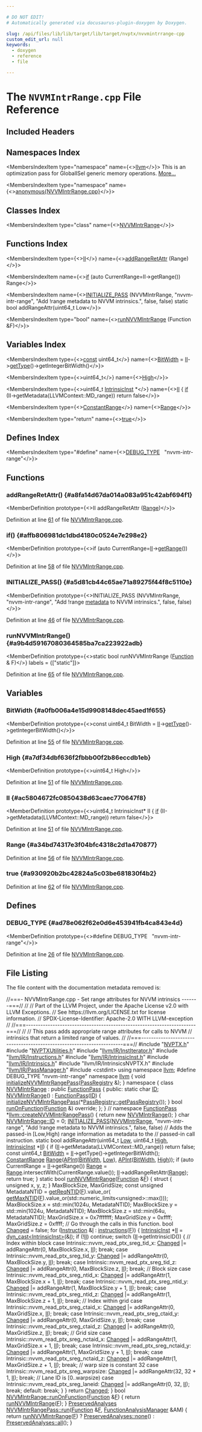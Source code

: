 ```yaml
---

# DO NOT EDIT!
# Automatically generated via docusaurus-plugin-doxygen by Doxygen.

slug: /api/files/lib/lib/target/lib/target/nvptx/nvvmintrrange-cpp
custom_edit_url: null
keywords:
  - doxygen
  - reference
  - file

---
```





# The `NVVMIntrRange.cpp` File Reference

<DoxygenPage pluginConfig={pluginConfig}>



## Included Headers

<IncludesList>
<IncludesListItem
  filePath="NVPTX.h"
  permalink="/docs/api/files/lib/lib/target/lib/target/nvptx/nvptx-h"
  isLocal="true" />
<IncludesListItem
  filePath="NVPTXUtilities.h"
  permalink="/docs/api/files/lib/lib/target/lib/target/nvptx/nvptxutilities-h"
  isLocal="true" />
<IncludesListItem
  filePath="llvm/IR/InstIterator.h"
  permalink="/docs/api/files/include/include/llvm/include/llvm/ir/institerator-h"
  isLocal="true" />
<IncludesListItem
  filePath="llvm/IR/Instructions.h"
  permalink="/docs/api/files/include/include/llvm/include/llvm/ir/instructions-h"
  isLocal="true" />
<IncludesListItem
  filePath="llvm/IR/IntrinsicInst.h"
  permalink="/docs/api/files/include/include/llvm/include/llvm/ir/intrinsicinst-h"
  isLocal="true" />
<IncludesListItem
  filePath="llvm/IR/Intrinsics.h"
  permalink="/docs/api/files/include/include/llvm/include/llvm/ir/intrinsics-h"
  isLocal="true" />
<IncludesListItem
  filePath="llvm/IR/IntrinsicsNVPTX.h"
  permalink=""
  isLocal="true" />
<IncludesListItem
  filePath="llvm/IR/PassManager.h"
  permalink="/docs/api/files/include/include/llvm/include/llvm/ir/passmanager-h"
  isLocal="true" />
<IncludesListItem
  filePath="cstdint"
  permalink=""
  isLocal="false" />
</IncludesList>

## Namespaces Index

<MembersIndex>

<MembersIndexItem
  type="namespace"
  name={<><a href="/docs/api/namespaces/llvm">llvm</a></>}>
This is an optimization pass for GlobalISel generic memory operations. <a href="/docs/api/namespaces/llvm/#details">More...</a>
</MembersIndexItem>

<MembersIndexItem
  type="namespace"
  name={<><a href="/docs/api/namespaces/anonymous-nvvmintrrange-cpp-">anonymous&#123;NVVMIntrRange.cpp&#125;</a></>}>
</MembersIndexItem>

</MembersIndex>

## Classes Index

<MembersIndex>

<MembersIndexItem
  type="class"
  name={<><a href="/docs/api/classes/anonymous-namespace-nvvmintrrange-cpp-/nvvmintrrange">NVVMIntrRange</a></>}>
</MembersIndexItem>

</MembersIndex>

## Functions Index

<MembersIndex>

<MembersIndexItem
  type={<><a href="#ac5804672fc0850438d63caec770647f8">II</a></>}
  name={<><a href="#a8fa14d67da014a083a951c42abf694f1">addRangeRetAttr</a> (Range)</>}>
</MembersIndexItem>

<MembersIndexItem
  name={<><a href="#affb806981dc1dbd4180c0524e7e298e2">if</a> (auto CurrentRange=II-&gt;getRange()) Range</>}>
</MembersIndexItem>

<MembersIndexItem
  name={<><a href="#a5d81cb44c65ae71a89275f44f8c5110e">INITIALIZE&#95;PASS</a> (NVVMIntrRange, &quot;nvvm-intr-range&quot;, &quot;Add !range metadata to NVVM intrinsics.&quot;, false, false) static bool addRangeAttr(uint64&#95;t Low</>}>
</MembersIndexItem>

<MembersIndexItem
  type="bool"
  name={<><a href="#a9b4d59167080364585ba7ca223922adb">runNVVMIntrRange</a> (Function &amp;F)</>}>
</MembersIndexItem>

</MembersIndex>

## Variables Index

<MembersIndex>

<MembersIndexItem
  type={<><a href="/docs/api/files/lib/lib/target/lib/target/aarch64/aarch64promoteconstant-cpp/#a90f8350fecae261c25be85d38b451bff">const</a> uint64&#95;t</>}
  name={<><a href="#a0fb006a4e15d9908148dec45aed1f655">BitWidth</a> = <a href="#ac5804672fc0850438d63caec770647f8">II</a>-&gt;<a href="/docs/api/files/lib/lib/object/tapifile-cpp/#a913a691648e20063bbd278e8f02d8430">getType</a>()-&gt;getIntegerBitWidth()</>}>
</MembersIndexItem>

<MembersIndexItem
  type={<>uint64&#95;t</>}
  name={<><a href="#a7df34dbf636f2fbbb00f2b86eccdb1eb">High</a></>}>
</MembersIndexItem>

<MembersIndexItem
  type={<>uint64&#95;t <a href="/docs/api/classes/llvm/intrinsicinst">IntrinsicInst</a> &#42;</>}
  name={<><a href="#ac5804672fc0850438d63caec770647f8">II</a> &#123;
  <a href="/docs/api/files/lib/lib/passes/passbuilderbindings-cpp/#acdfbcf188e2d4a80837e89de2ccdffab">if</a> (II-&gt;getMetadata(LLVMContext::MD&#95;range))
    return false</>}>
</MembersIndexItem>

<MembersIndexItem
  type={<><a href="/docs/api/classes/llvm/constantrange">ConstantRange</a></>}
  name={<><a href="#a34bd74317e3f04bfc4318c2d1a470877">Range</a></>}>
</MembersIndexItem>

<MembersIndexItem
  type="return"
  name={<><a href="#a930920b2bc42824a5c03be681830f4b2">true</a></>}>
</MembersIndexItem>

</MembersIndex>

## Defines Index

<MembersIndex>

<MembersIndexItem
  type="#define"
  name={<><a href="#ad78e062f62e0d6e453941fb4ca843e4d">DEBUG&#95;TYPE</a>&nbsp;&nbsp;&nbsp;&quot;nvvm-intr-range&quot;</>}>
</MembersIndexItem>

</MembersIndex>


<SectionDefinition>

## Functions

### addRangeRetAttr() {#a8fa14d67da014a083a951c42abf694f1}

<MemberDefinition
  prototype={<>II addRangeRetAttr (<a href="#a34bd74317e3f04bfc4318c2d1a470877">Range</a>)</>}>

Definition at line <a href="#l00061">61</a> of file <a href="/docs/api/files/lib/lib/target/lib/target/nvptx/nvvmintrrange-cpp">NVVMIntrRange.cpp</a>.
</MemberDefinition>

### if() {#affb806981dc1dbd4180c0524e7e298e2}

<MemberDefinition
  prototype={<>if (auto CurrentRange=<a href="#ac5804672fc0850438d63caec770647f8">II</a>-&gt;<a href="/docs/api/files/lib/lib/analysis/instructionsimplify-cpp/#a407852423447c9c318189650976659fb">getRange</a>())</>}>

Definition at line <a href="#l00058">58</a> of file <a href="/docs/api/files/lib/lib/target/lib/target/nvptx/nvvmintrrange-cpp">NVVMIntrRange.cpp</a>.
</MemberDefinition>

### INITIALIZE&#95;PASS() {#a5d81cb44c65ae71a89275f44f8c5110e}

<MemberDefinition
  prototype={<>INITIALIZE&#95;PASS (NVVMIntrRange, &quot;nvvm-intr-range&quot;, &quot;Add !range <a href="/docs/api/files/lib/lib/target/lib/target/amdgpu/amdgpuannotateuniformvalues-cpp/#a3cd36c33be3dfbc64aa6da755a47e6b1">metadata</a> to NVVM intrinsics.&quot;, false, false)</>}>

Definition at line <a href="#l00046">46</a> of file <a href="/docs/api/files/lib/lib/target/lib/target/nvptx/nvvmintrrange-cpp">NVVMIntrRange.cpp</a>.
</MemberDefinition>

### runNVVMIntrRange() {#a9b4d59167080364585ba7ca223922adb}

<MemberDefinition
  prototype={<>static bool runNVVMIntrRange (<a href="/docs/api/classes/llvm/function">Function</a> &amp; F)</>}
  labels = {["static"]}>

Definition at line <a href="#l00065">65</a> of file <a href="/docs/api/files/lib/lib/target/lib/target/nvptx/nvvmintrrange-cpp">NVVMIntrRange.cpp</a>.
</MemberDefinition>

</SectionDefinition>

<SectionDefinition>

## Variables

### BitWidth {#a0fb006a4e15d9908148dec45aed1f655}

<MemberDefinition
  prototype={<>const uint64&#95;t BitWidth = <a href="#ac5804672fc0850438d63caec770647f8">II</a>-&gt;<a href="/docs/api/files/lib/lib/object/tapifile-cpp/#a913a691648e20063bbd278e8f02d8430">getType</a>()-&gt;getIntegerBitWidth()</>}>

Definition at line <a href="#l00055">55</a> of file <a href="/docs/api/files/lib/lib/target/lib/target/nvptx/nvvmintrrange-cpp">NVVMIntrRange.cpp</a>.
</MemberDefinition>

### High {#a7df34dbf636f2fbbb00f2b86eccdb1eb}

<MemberDefinition
  prototype={<>uint64&#95;t High</>}>

Definition at line <a href="#l00051">51</a> of file <a href="/docs/api/files/lib/lib/target/lib/target/nvptx/nvvmintrrange-cpp">NVVMIntrRange.cpp</a>.
</MemberDefinition>

### II {#ac5804672fc0850438d63caec770647f8}

<MemberDefinition
  prototype={<>uint64&#95;t IntrinsicInst&#42; II &#123;
  <a href="/docs/api/files/lib/lib/passes/passbuilderbindings-cpp/#acdfbcf188e2d4a80837e89de2ccdffab">if</a> (II-&gt;getMetadata(LLVMContext::MD&#95;range))
    return false</>}>

Definition at line <a href="#l00051">51</a> of file <a href="/docs/api/files/lib/lib/target/lib/target/nvptx/nvvmintrrange-cpp">NVVMIntrRange.cpp</a>.
</MemberDefinition>

### Range {#a34bd74317e3f04bfc4318c2d1a470877}

<MemberDefinition
  prototype="ConstantRange Range(APInt(BitWidth, Low), APInt(BitWidth, High))">

Definition at line <a href="#l00056">56</a> of file <a href="/docs/api/files/lib/lib/target/lib/target/nvptx/nvvmintrrange-cpp">NVVMIntrRange.cpp</a>.
</MemberDefinition>

### true {#a930920b2bc42824a5c03be681830f4b2}

<MemberDefinition
  prototype="return true">

Definition at line <a href="#l00062">62</a> of file <a href="/docs/api/files/lib/lib/target/lib/target/nvptx/nvvmintrrange-cpp">NVVMIntrRange.cpp</a>.
</MemberDefinition>

</SectionDefinition>

<SectionDefinition>

## Defines

### DEBUG&#95;TYPE {#ad78e062f62e0d6e453941fb4ca843e4d}

<MemberDefinition
  prototype={<>#define DEBUG&#95;TYPE&nbsp;&nbsp;&nbsp;&quot;nvvm-intr-range&quot;</>}>

Definition at line <a href="#l00026">26</a> of file <a href="/docs/api/files/lib/lib/target/lib/target/nvptx/nvvmintrrange-cpp">NVVMIntrRange.cpp</a>.
</MemberDefinition>

</SectionDefinition>

## File Listing

The file content with the documentation metadata removed is:

<ProgramListing>

<Link id="l00001" /><CodeLine lineNumber="1"><Highlight kind="comment">//===- NVVMIntrRange.cpp - Set range attributes for NVVM intrinsics -------===//</Highlight><Highlight kind="normal"></Highlight></CodeLine>
<Link id="l00002" /><CodeLine lineNumber="2"><Highlight kind="normal"></Highlight><Highlight kind="comment">//</Highlight><Highlight kind="normal"></Highlight></CodeLine>
<Link id="l00003" /><CodeLine lineNumber="3"><Highlight kind="normal"></Highlight><Highlight kind="comment">// Part of the LLVM Project, under the Apache License v2.0 with LLVM Exceptions.</Highlight><Highlight kind="normal"></Highlight></CodeLine>
<Link id="l00004" /><CodeLine lineNumber="4"><Highlight kind="normal"></Highlight><Highlight kind="comment">// See https://llvm.org/LICENSE.txt for license information.</Highlight><Highlight kind="normal"></Highlight></CodeLine>
<Link id="l00005" /><CodeLine lineNumber="5"><Highlight kind="normal"></Highlight><Highlight kind="comment">// SPDX-License-Identifier: Apache-2.0 WITH LLVM-exception</Highlight><Highlight kind="normal"></Highlight></CodeLine>
<Link id="l00006" /><CodeLine lineNumber="6"><Highlight kind="normal"></Highlight><Highlight kind="comment">//</Highlight><Highlight kind="normal"></Highlight></CodeLine>
<Link id="l00007" /><CodeLine lineNumber="7"><Highlight kind="normal"></Highlight><Highlight kind="comment">//===----------------------------------------------------------------------===//</Highlight><Highlight kind="normal"></Highlight></CodeLine>
<Link id="l00008" /><CodeLine lineNumber="8"><Highlight kind="normal"></Highlight><Highlight kind="comment">//</Highlight><Highlight kind="normal"></Highlight></CodeLine>
<Link id="l00009" /><CodeLine lineNumber="9"><Highlight kind="normal"></Highlight><Highlight kind="comment">// This pass adds appropriate range attributes for calls to NVVM</Highlight><Highlight kind="normal"></Highlight></CodeLine>
<Link id="l00010" /><CodeLine lineNumber="10"><Highlight kind="normal"></Highlight><Highlight kind="comment">// intrinsics that return a limited range of values.</Highlight><Highlight kind="normal"></Highlight></CodeLine>
<Link id="l00011" /><CodeLine lineNumber="11"><Highlight kind="normal"></Highlight><Highlight kind="comment">//</Highlight><Highlight kind="normal"></Highlight></CodeLine>
<Link id="l00012" /><CodeLine lineNumber="12"><Highlight kind="normal"></Highlight><Highlight kind="comment">//===----------------------------------------------------------------------===//</Highlight><Highlight kind="normal"></Highlight></CodeLine>
<Link id="l00013" /><CodeLine lineNumber="13"><Highlight kind="normal"></Highlight></CodeLine>
<Link id="l00014" /><CodeLine lineNumber="14"><Highlight kind="normal"></Highlight><Highlight kind="preprocessor">#include &quot;<a href="/docs/api/files/lib/lib/target/lib/target/nvptx/nvptx-h">NVPTX.h</a>&quot;</Highlight><Highlight kind="normal"></Highlight></CodeLine>
<Link id="l00015" /><CodeLine lineNumber="15"><Highlight kind="normal"></Highlight><Highlight kind="preprocessor">#include &quot;<a href="/docs/api/files/lib/lib/target/lib/target/nvptx/nvptxutilities-h">NVPTXUtilities.h</a>&quot;</Highlight><Highlight kind="normal"></Highlight></CodeLine>
<Link id="l00016" /><CodeLine lineNumber="16"><Highlight kind="normal"></Highlight><Highlight kind="preprocessor">#include &quot;<a href="/docs/api/files/include/include/llvm/include/llvm/ir/institerator-h">llvm/IR/InstIterator.h</a>&quot;</Highlight><Highlight kind="normal"></Highlight></CodeLine>
<Link id="l00017" /><CodeLine lineNumber="17"><Highlight kind="normal"></Highlight><Highlight kind="preprocessor">#include &quot;<a href="/docs/api/files/include/include/llvm/include/llvm/ir/instructions-h">llvm/IR/Instructions.h</a>&quot;</Highlight><Highlight kind="normal"></Highlight></CodeLine>
<Link id="l00018" /><CodeLine lineNumber="18"><Highlight kind="normal"></Highlight><Highlight kind="preprocessor">#include &quot;<a href="/docs/api/files/include/include/llvm/include/llvm/ir/intrinsicinst-h">llvm/IR/IntrinsicInst.h</a>&quot;</Highlight><Highlight kind="normal"></Highlight></CodeLine>
<Link id="l00019" /><CodeLine lineNumber="19"><Highlight kind="normal"></Highlight><Highlight kind="preprocessor">#include &quot;<a href="/docs/api/files/include/include/llvm/include/llvm/ir/intrinsics-h">llvm/IR/Intrinsics.h</a>&quot;</Highlight><Highlight kind="normal"></Highlight></CodeLine>
<Link id="l00020" /><CodeLine lineNumber="20"><Highlight kind="normal"></Highlight><Highlight kind="preprocessor">#include &quot;llvm/IR/IntrinsicsNVPTX.h&quot;</Highlight><Highlight kind="normal"></Highlight></CodeLine>
<Link id="l00021" /><CodeLine lineNumber="21"><Highlight kind="normal"></Highlight><Highlight kind="preprocessor">#include &quot;<a href="/docs/api/files/include/include/llvm/include/llvm/ir/passmanager-h">llvm/IR/PassManager.h</a>&quot;</Highlight><Highlight kind="normal"></Highlight></CodeLine>
<Link id="l00022" /><CodeLine lineNumber="22"><Highlight kind="normal"></Highlight><Highlight kind="preprocessor">#include &lt;cstdint&gt;</Highlight><Highlight kind="normal"></Highlight></CodeLine>
<Link id="l00023" /><CodeLine lineNumber="23"><Highlight kind="normal"></Highlight></CodeLine>
<Link id="l00024" /><CodeLine lineNumber="24"><Highlight kind="normal"></Highlight><Highlight kind="keyword">using namespace </Highlight><Highlight kind="normal"><a href="/docs/api/namespaces/llvm">llvm</a>;</Highlight></CodeLine>
<Link id="l00025" /><CodeLine lineNumber="25"><Highlight kind="normal"></Highlight></CodeLine>
<Link id="l00026" /><CodeLine lineNumber="26" lineLink="#ad78e062f62e0d6e453941fb4ca843e4d"><Highlight kind="normal"></Highlight><Highlight kind="preprocessor">#define DEBUG&#95;TYPE &quot;nvvm-intr-range&quot;</Highlight><Highlight kind="normal"></Highlight></CodeLine>
<Link id="l00027" /><CodeLine lineNumber="27"><Highlight kind="normal"></Highlight></CodeLine>
<Link id="l00028" /><CodeLine lineNumber="28"><Highlight kind="normal"></Highlight><Highlight kind="keyword">namespace </Highlight><Highlight kind="normal"><a href="/docs/api/namespaces/llvm">llvm</a> &#123; </Highlight><Highlight kind="keywordtype">void</Highlight><Highlight kind="normal"> <a href="/docs/api/namespaces/llvm/#a88ed006678750267703865f5435732a4">initializeNVVMIntrRangePass</a>(<a href="/docs/api/classes/llvm/passregistry">PassRegistry</a> &amp;); &#125;</Highlight></CodeLine>
<Link id="l00029" /><CodeLine lineNumber="29"><Highlight kind="normal"></Highlight></CodeLine>
<Link id="l00030" /><CodeLine lineNumber="30" lineLink="/docs/api/namespaces/anonymous-nvvmintrrange-cpp-"><Highlight kind="normal"></Highlight><Highlight kind="keyword">namespace </Highlight><Highlight kind="normal">&#123;</Highlight></CodeLine>
<Link id="l00031" /><CodeLine lineNumber="31" lineLink="/docs/api/classes/anonymous-namespace-nvvmintrrange-cpp-/nvvmintrrange"><Highlight kind="normal"></Highlight><Highlight kind="keyword">class </Highlight><Highlight kind="normal"><a href="/docs/api/classes/anonymous-namespace-nvvmintrrange-cpp-/nvvmintrrange/#aabcd7f17ce4ac381bbc7c547807be4d1">NVVMIntrRange</a> : </Highlight><Highlight kind="keyword">public</Highlight><Highlight kind="normal"> <a href="/docs/api/classes/llvm/functionpass/#a7691d83e3561f781cae4ce4a01bdfa93">FunctionPass</a> &#123;</Highlight></CodeLine>
<Link id="l00032" /><CodeLine lineNumber="32"><Highlight kind="normal"></Highlight><Highlight kind="keyword">public</Highlight><Highlight kind="normal">:</Highlight></CodeLine>
<Link id="l00033" /><CodeLine lineNumber="33" lineLink="/docs/api/classes/anonymous-namespace-nvvmintrrange-cpp-/nvvmintrrange/#a1032f89c3ac3b787bb714c076454dbd3"><Highlight kind="normal">  </Highlight><Highlight kind="keyword">static</Highlight><Highlight kind="normal"> </Highlight><Highlight kind="keywordtype">char</Highlight><Highlight kind="normal"> <a href="/docs/api/classes/anonymous-namespace-nvvmintrrange-cpp-/nvvmintrrange/#a1032f89c3ac3b787bb714c076454dbd3">ID</a>;</Highlight></CodeLine>
<Link id="l00034" /><CodeLine lineNumber="34" lineLink="/docs/api/classes/anonymous-namespace-nvvmintrrange-cpp-/nvvmintrrange/#aabcd7f17ce4ac381bbc7c547807be4d1"><Highlight kind="normal">  <a href="/docs/api/classes/anonymous-namespace-nvvmintrrange-cpp-/nvvmintrrange/#aabcd7f17ce4ac381bbc7c547807be4d1">NVVMIntrRange</a>() : <a href="/docs/api/classes/llvm/functionpass/#a7691d83e3561f781cae4ce4a01bdfa93">FunctionPass</a>(<a href="/docs/api/classes/anonymous-namespace-nvvmintrrange-cpp-/nvvmintrrange/#a1032f89c3ac3b787bb714c076454dbd3">ID</a>) &#123;</Highlight></CodeLine>
<Link id="l00035" /><CodeLine lineNumber="35"><Highlight kind="normal"></Highlight></CodeLine>
<Link id="l00036" /><CodeLine lineNumber="36"><Highlight kind="normal">    <a href="/docs/api/namespaces/llvm/#a88ed006678750267703865f5435732a4">initializeNVVMIntrRangePass</a>(&#42;<a href="/docs/api/classes/llvm/passregistry/#a05a729900b76c89e808c6c3094921b2f">PassRegistry::getPassRegistry</a>());</Highlight></CodeLine>
<Link id="l00037" /><CodeLine lineNumber="37"><Highlight kind="normal">  &#125;</Highlight></CodeLine>
<Link id="l00038" /><CodeLine lineNumber="38"><Highlight kind="normal"></Highlight></CodeLine>
<Link id="l00039" /><CodeLine lineNumber="39"><Highlight kind="normal">  </Highlight><Highlight kind="keywordtype">bool</Highlight><Highlight kind="normal"> <a href="/docs/api/files/lib/lib/transforms/lib/transforms/utils/entryexitinstrumenter-cpp/#a3985f1f39349428d17f0d2b81ebc6349">runOnFunction</a>(<a href="/docs/api/classes/llvm/function">Function</a> &amp;) </Highlight><Highlight kind="keyword">override</Highlight><Highlight kind="normal">;</Highlight></CodeLine>
<Link id="l00040" /><CodeLine lineNumber="40"><Highlight kind="normal">&#125;;</Highlight></CodeLine>
<Link id="l00041" /><CodeLine lineNumber="41"><Highlight kind="normal">&#125; </Highlight><Highlight kind="comment">// namespace</Highlight><Highlight kind="normal"></Highlight></CodeLine>
<Link id="l00042" /><CodeLine lineNumber="42"><Highlight kind="normal"></Highlight></CodeLine>
<Link id="l00043" /><CodeLine lineNumber="43" lineLink="/docs/api/namespaces/llvm/#adfee342aa2a8b5dbd39e9066703b5ec6"><Highlight kind="normal"><a href="/docs/api/classes/llvm/functionpass">FunctionPass</a> &#42;<a href="/docs/api/namespaces/llvm/#adfee342aa2a8b5dbd39e9066703b5ec6">llvm::createNVVMIntrRangePass</a>() &#123; </Highlight><Highlight kind="keywordflow">return</Highlight><Highlight kind="normal"> </Highlight><Highlight kind="keyword">new</Highlight><Highlight kind="normal"> <a href="/docs/api/classes/anonymous-namespace-nvvmintrrange-cpp-/nvvmintrrange/#aabcd7f17ce4ac381bbc7c547807be4d1">NVVMIntrRange</a>(); &#125;</Highlight></CodeLine>
<Link id="l00044" /><CodeLine lineNumber="44"><Highlight kind="normal"></Highlight></CodeLine>
<Link id="l00045" /><CodeLine lineNumber="45"><Highlight kind="normal"></Highlight><Highlight kind="keywordtype">char</Highlight><Highlight kind="normal"> <a href="/docs/api/classes/anonymous-namespace-nvvmintrrange-cpp-/nvvmintrrange/#a1032f89c3ac3b787bb714c076454dbd3">NVVMIntrRange::ID</a> = 0;</Highlight></CodeLine>
<Link id="l00046" /><CodeLine lineNumber="46" lineLink="#a5d81cb44c65ae71a89275f44f8c5110e"><Highlight kind="normal"><a href="/docs/api/files/include/include/llvm/passsupport-h/#af807c9595d50b45c0008924c4679c85c">INITIALIZE&#95;PASS</a>(<a href="/docs/api/classes/anonymous-namespace-nvvmintrrange-cpp-/nvvmintrrange/#aabcd7f17ce4ac381bbc7c547807be4d1">NVVMIntrRange</a>, </Highlight><Highlight kind="stringliteral">&quot;nvvm-intr-range&quot;</Highlight><Highlight kind="normal">,</Highlight></CodeLine>
<Link id="l00047" /><CodeLine lineNumber="47"><Highlight kind="normal">                </Highlight><Highlight kind="stringliteral">&quot;Add !range metadata to NVVM intrinsics.&quot;</Highlight><Highlight kind="normal">, </Highlight><Highlight kind="keyword">false</Highlight><Highlight kind="normal">, </Highlight><Highlight kind="keyword">false</Highlight><Highlight kind="normal">)</Highlight></CodeLine>
<Link id="l00048" /><CodeLine lineNumber="48"><Highlight kind="normal"></Highlight></CodeLine>
<Link id="l00049" /><CodeLine lineNumber="49"><Highlight kind="normal"></Highlight><Highlight kind="comment">// Adds the passed-in &#91;Low,High) range information as metadata to the</Highlight><Highlight kind="normal"></Highlight></CodeLine>
<Link id="l00050" /><CodeLine lineNumber="50"><Highlight kind="normal"></Highlight><Highlight kind="comment">// passed-in call instruction.</Highlight><Highlight kind="normal"></Highlight></CodeLine>
<Link id="l00051" /><CodeLine lineNumber="51" lineLink="#a7df34dbf636f2fbbb00f2b86eccdb1eb"><Highlight kind="normal">static </Highlight><Highlight kind="keywordtype">bool</Highlight><Highlight kind="normal"> addRangeAttr(uint64&#95;t <a href="/docs/api/namespaces/llvm/#a05609d049bfe3c5c2f64711566131a86a28d0edd045e05cf5af64e35ae0c4c6ef">Low</a>, uint64&#95;t <a href="#a7df34dbf636f2fbbb00f2b86eccdb1eb">High</a>, <a href="/docs/api/classes/llvm/intrinsicinst">IntrinsicInst</a> &#42;<a href="#ac5804672fc0850438d63caec770647f8">II</a>) &#123;</Highlight></CodeLine>
<Link id="l00052" /><CodeLine lineNumber="52"><Highlight kind="normal">  </Highlight><Highlight kind="keywordflow">if</Highlight><Highlight kind="normal"> (<a href="#ac5804672fc0850438d63caec770647f8">II</a>-&gt;getMetadata(LLVMContext::MD&#95;range))</Highlight></CodeLine>
<Link id="l00053" /><CodeLine lineNumber="53"><Highlight kind="normal">    </Highlight><Highlight kind="keywordflow">return</Highlight><Highlight kind="normal"> </Highlight><Highlight kind="keyword">false</Highlight><Highlight kind="normal">;</Highlight></CodeLine>
<Link id="l00054" /><CodeLine lineNumber="54"><Highlight kind="normal"></Highlight></CodeLine>
<Link id="l00055" /><CodeLine lineNumber="55" lineLink="#a0fb006a4e15d9908148dec45aed1f655"><Highlight kind="normal">  </Highlight><Highlight kind="keyword">const</Highlight><Highlight kind="normal"> uint64&#95;t <a href="/docs/api/namespaces/llvm/#abee0df5f7f703bb4462aba260ba0a60f">BitWidth</a> = <a href="#ac5804672fc0850438d63caec770647f8">II</a>-&gt;getType()-&gt;getIntegerBitWidth();</Highlight></CodeLine>
<Link id="l00056" /><CodeLine lineNumber="56" lineLink="#a34bd74317e3f04bfc4318c2d1a470877"><Highlight kind="normal">  <a href="/docs/api/classes/llvm/constantrange">ConstantRange</a> <a href="#a34bd74317e3f04bfc4318c2d1a470877">Range</a>(<a href="/docs/api/classes/llvm/apint">APInt</a>(<a href="/docs/api/namespaces/llvm/#abee0df5f7f703bb4462aba260ba0a60f">BitWidth</a>, <a href="/docs/api/namespaces/llvm/#a05609d049bfe3c5c2f64711566131a86a28d0edd045e05cf5af64e35ae0c4c6ef">Low</a>), <a href="/docs/api/classes/llvm/apint">APInt</a>(<a href="/docs/api/namespaces/llvm/#abee0df5f7f703bb4462aba260ba0a60f">BitWidth</a>, <a href="#a7df34dbf636f2fbbb00f2b86eccdb1eb">High</a>));</Highlight></CodeLine>
<Link id="l00057" /><CodeLine lineNumber="57"><Highlight kind="normal"></Highlight></CodeLine>
<Link id="l00058" /><CodeLine lineNumber="58" lineLink="#affb806981dc1dbd4180c0524e7e298e2"><Highlight kind="normal">  </Highlight><Highlight kind="keywordflow">if</Highlight><Highlight kind="normal"> (</Highlight><Highlight kind="keyword">auto</Highlight><Highlight kind="normal"> CurrentRange = <a href="#ac5804672fc0850438d63caec770647f8">II</a>-&gt;getRange())</Highlight></CodeLine>
<Link id="l00059" /><CodeLine lineNumber="59"><Highlight kind="normal">    <a href="#a34bd74317e3f04bfc4318c2d1a470877">Range</a> = <a href="#a34bd74317e3f04bfc4318c2d1a470877">Range</a>.intersectWith(CurrentRange.value());</Highlight></CodeLine>
<Link id="l00060" /><CodeLine lineNumber="60"><Highlight kind="normal"></Highlight></CodeLine>
<Link id="l00061" /><CodeLine lineNumber="61" lineLink="#a8fa14d67da014a083a951c42abf694f1"><Highlight kind="normal">  <a href="#ac5804672fc0850438d63caec770647f8">II</a>-&gt;addRangeRetAttr(<a href="#a34bd74317e3f04bfc4318c2d1a470877">Range</a>);</Highlight></CodeLine>
<Link id="l00062" /><CodeLine lineNumber="62" lineLink="#a930920b2bc42824a5c03be681830f4b2"><Highlight kind="normal">  </Highlight><Highlight kind="keywordflow">return</Highlight><Highlight kind="normal"> </Highlight><Highlight kind="keyword">true</Highlight><Highlight kind="normal">;</Highlight></CodeLine>
<Link id="l00063" /><CodeLine lineNumber="63"><Highlight kind="normal">&#125;</Highlight></CodeLine>
<Link id="l00064" /><CodeLine lineNumber="64"><Highlight kind="normal"></Highlight></CodeLine>
<Link id="l00065" /><CodeLine lineNumber="65" lineLink="#a9b4d59167080364585ba7ca223922adb"><Highlight kind="normal"></Highlight><Highlight kind="keyword">static</Highlight><Highlight kind="normal"> </Highlight><Highlight kind="keywordtype">bool</Highlight><Highlight kind="normal"> <a href="#a9b4d59167080364585ba7ca223922adb">runNVVMIntrRange</a>(<a href="/docs/api/classes/llvm/function">Function</a> &amp;<a href="/docs/api/files/lib/lib/support/md5-cpp/#a96d73bbd7af15cb1fc38c3f4a3bd82e9">F</a>) &#123;</Highlight></CodeLine>
<Link id="l00066" /><CodeLine lineNumber="66"><Highlight kind="normal">  </Highlight><Highlight kind="keyword">struct </Highlight><Highlight kind="normal">&#123;</Highlight></CodeLine>
<Link id="l00067" /><CodeLine lineNumber="67"><Highlight kind="normal">    </Highlight><Highlight kind="keywordtype">unsigned</Highlight><Highlight kind="normal"> x, y, z;</Highlight></CodeLine>
<Link id="l00068" /><CodeLine lineNumber="68"><Highlight kind="normal">  &#125; MaxBlockSize, MaxGridSize;</Highlight></CodeLine>
<Link id="l00069" /><CodeLine lineNumber="69"><Highlight kind="normal"></Highlight></CodeLine>
<Link id="l00070" /><CodeLine lineNumber="70"><Highlight kind="normal">  </Highlight><Highlight kind="keyword">const</Highlight><Highlight kind="normal"> </Highlight><Highlight kind="keywordtype">unsigned</Highlight><Highlight kind="normal"> MetadataNTID = <a href="/docs/api/namespaces/llvm/#af02e5c5fe9aede89b9e819c7260259da">getReqNTID</a>(<a href="/docs/api/files/lib/lib/support/md5-cpp/#a96d73bbd7af15cb1fc38c3f4a3bd82e9">F</a>).value&#95;or(</Highlight></CodeLine>
<Link id="l00071" /><CodeLine lineNumber="71"><Highlight kind="normal">      <a href="/docs/api/namespaces/llvm/#af1e2fadd428afdc0b913cdd462f2fbae">getMaxNTID</a>(<a href="/docs/api/files/lib/lib/support/md5-cpp/#a96d73bbd7af15cb1fc38c3f4a3bd82e9">F</a>).value&#95;or(std::numeric&#95;limits&lt;unsigned&gt;::max()));</Highlight></CodeLine>
<Link id="l00072" /><CodeLine lineNumber="72"><Highlight kind="normal"></Highlight></CodeLine>
<Link id="l00073" /><CodeLine lineNumber="73"><Highlight kind="normal">  MaxBlockSize.x = std::min(1024u, MetadataNTID);</Highlight></CodeLine>
<Link id="l00074" /><CodeLine lineNumber="74"><Highlight kind="normal">  MaxBlockSize.y = std::min(1024u, MetadataNTID);</Highlight></CodeLine>
<Link id="l00075" /><CodeLine lineNumber="75"><Highlight kind="normal">  MaxBlockSize.z = std::min(64u, MetadataNTID);</Highlight></CodeLine>
<Link id="l00076" /><CodeLine lineNumber="76"><Highlight kind="normal"></Highlight></CodeLine>
<Link id="l00077" /><CodeLine lineNumber="77"><Highlight kind="normal">  MaxGridSize.x = 0x7fffffff;</Highlight></CodeLine>
<Link id="l00078" /><CodeLine lineNumber="78"><Highlight kind="normal">  MaxGridSize.y = 0xffff;</Highlight></CodeLine>
<Link id="l00079" /><CodeLine lineNumber="79"><Highlight kind="normal">  MaxGridSize.z = 0xffff;</Highlight></CodeLine>
<Link id="l00080" /><CodeLine lineNumber="80"><Highlight kind="normal"></Highlight></CodeLine>
<Link id="l00081" /><CodeLine lineNumber="81"><Highlight kind="normal">  </Highlight><Highlight kind="comment">// Go through the calls in this function.</Highlight><Highlight kind="normal"></Highlight></CodeLine>
<Link id="l00082" /><CodeLine lineNumber="82"><Highlight kind="normal">  </Highlight><Highlight kind="keywordtype">bool</Highlight><Highlight kind="normal"> <a href="/docs/api/groups/arcopt/#gaa57b1a4e6a1c79233913139635169cf1">Changed</a> = </Highlight><Highlight kind="keyword">false</Highlight><Highlight kind="normal">;</Highlight></CodeLine>
<Link id="l00083" /><CodeLine lineNumber="83"><Highlight kind="normal">  </Highlight><Highlight kind="keywordflow">for</Highlight><Highlight kind="normal"> (<a href="/docs/api/classes/llvm/instruction">Instruction</a> &amp;<a href="/docs/api/files/lib/lib/support/md5-cpp/#ac0eafdc9ee161b71e7af98af736952fd">I</a> : <a href="/docs/api/files/lib/lib/codegen/atomicexpandpass-cpp/#a1bcc06b1cb86bd0ea08f33323190bdaa">instructions</a>(<a href="/docs/api/files/lib/lib/support/md5-cpp/#a96d73bbd7af15cb1fc38c3f4a3bd82e9">F</a>)) &#123;</Highlight></CodeLine>
<Link id="l00084" /><CodeLine lineNumber="84"><Highlight kind="normal">    <a href="/docs/api/classes/llvm/intrinsicinst">IntrinsicInst</a> &#42;<a href="#ac5804672fc0850438d63caec770647f8">II</a> = <a href="/docs/api/namespaces/llvm/#a22eeee01734061ac1b31ccd994c49eef">dyn&#95;cast&lt;IntrinsicInst&gt;</a>(&amp;<a href="/docs/api/files/lib/lib/support/md5-cpp/#ac0eafdc9ee161b71e7af98af736952fd">I</a>);</Highlight></CodeLine>
<Link id="l00085" /><CodeLine lineNumber="85"><Highlight kind="normal">    </Highlight><Highlight kind="keywordflow">if</Highlight><Highlight kind="normal"> (!<a href="#ac5804672fc0850438d63caec770647f8">II</a>)</Highlight></CodeLine>
<Link id="l00086" /><CodeLine lineNumber="86"><Highlight kind="normal">      </Highlight><Highlight kind="keywordflow">continue</Highlight><Highlight kind="normal">;</Highlight></CodeLine>
<Link id="l00087" /><CodeLine lineNumber="87"><Highlight kind="normal"></Highlight></CodeLine>
<Link id="l00088" /><CodeLine lineNumber="88"><Highlight kind="normal">    </Highlight><Highlight kind="keywordflow">switch</Highlight><Highlight kind="normal"> (<a href="#ac5804672fc0850438d63caec770647f8">II</a>-&gt;getIntrinsicID()) &#123;</Highlight></CodeLine>
<Link id="l00089" /><CodeLine lineNumber="89"><Highlight kind="normal">    </Highlight><Highlight kind="comment">// Index within block</Highlight><Highlight kind="normal"></Highlight></CodeLine>
<Link id="l00090" /><CodeLine lineNumber="90"><Highlight kind="normal">    </Highlight><Highlight kind="keywordflow">case</Highlight><Highlight kind="normal"> Intrinsic::nvvm&#95;read&#95;ptx&#95;sreg&#95;tid&#95;x:</Highlight></CodeLine>
<Link id="l00091" /><CodeLine lineNumber="91"><Highlight kind="normal">      <a href="/docs/api/groups/arcopt/#gaa57b1a4e6a1c79233913139635169cf1">Changed</a> |= addRangeAttr(0, MaxBlockSize.x, <a href="#ac5804672fc0850438d63caec770647f8">II</a>);</Highlight></CodeLine>
<Link id="l00092" /><CodeLine lineNumber="92"><Highlight kind="normal">      </Highlight><Highlight kind="keywordflow">break</Highlight><Highlight kind="normal">;</Highlight></CodeLine>
<Link id="l00093" /><CodeLine lineNumber="93"><Highlight kind="normal">    </Highlight><Highlight kind="keywordflow">case</Highlight><Highlight kind="normal"> Intrinsic::nvvm&#95;read&#95;ptx&#95;sreg&#95;tid&#95;y:</Highlight></CodeLine>
<Link id="l00094" /><CodeLine lineNumber="94"><Highlight kind="normal">      <a href="/docs/api/groups/arcopt/#gaa57b1a4e6a1c79233913139635169cf1">Changed</a> |= addRangeAttr(0, MaxBlockSize.y, <a href="#ac5804672fc0850438d63caec770647f8">II</a>);</Highlight></CodeLine>
<Link id="l00095" /><CodeLine lineNumber="95"><Highlight kind="normal">      </Highlight><Highlight kind="keywordflow">break</Highlight><Highlight kind="normal">;</Highlight></CodeLine>
<Link id="l00096" /><CodeLine lineNumber="96"><Highlight kind="normal">    </Highlight><Highlight kind="keywordflow">case</Highlight><Highlight kind="normal"> Intrinsic::nvvm&#95;read&#95;ptx&#95;sreg&#95;tid&#95;z:</Highlight></CodeLine>
<Link id="l00097" /><CodeLine lineNumber="97"><Highlight kind="normal">      <a href="/docs/api/groups/arcopt/#gaa57b1a4e6a1c79233913139635169cf1">Changed</a> |= addRangeAttr(0, MaxBlockSize.z, <a href="#ac5804672fc0850438d63caec770647f8">II</a>);</Highlight></CodeLine>
<Link id="l00098" /><CodeLine lineNumber="98"><Highlight kind="normal">      </Highlight><Highlight kind="keywordflow">break</Highlight><Highlight kind="normal">;</Highlight></CodeLine>
<Link id="l00099" /><CodeLine lineNumber="99"><Highlight kind="normal"></Highlight></CodeLine>
<Link id="l00100" /><CodeLine lineNumber="100"><Highlight kind="normal">    </Highlight><Highlight kind="comment">// Block size</Highlight><Highlight kind="normal"></Highlight></CodeLine>
<Link id="l00101" /><CodeLine lineNumber="101"><Highlight kind="normal">    </Highlight><Highlight kind="keywordflow">case</Highlight><Highlight kind="normal"> Intrinsic::nvvm&#95;read&#95;ptx&#95;sreg&#95;ntid&#95;x:</Highlight></CodeLine>
<Link id="l00102" /><CodeLine lineNumber="102"><Highlight kind="normal">      <a href="/docs/api/groups/arcopt/#gaa57b1a4e6a1c79233913139635169cf1">Changed</a> |= addRangeAttr(1, MaxBlockSize.x + 1, <a href="#ac5804672fc0850438d63caec770647f8">II</a>);</Highlight></CodeLine>
<Link id="l00103" /><CodeLine lineNumber="103"><Highlight kind="normal">      </Highlight><Highlight kind="keywordflow">break</Highlight><Highlight kind="normal">;</Highlight></CodeLine>
<Link id="l00104" /><CodeLine lineNumber="104"><Highlight kind="normal">    </Highlight><Highlight kind="keywordflow">case</Highlight><Highlight kind="normal"> Intrinsic::nvvm&#95;read&#95;ptx&#95;sreg&#95;ntid&#95;y:</Highlight></CodeLine>
<Link id="l00105" /><CodeLine lineNumber="105"><Highlight kind="normal">      <a href="/docs/api/groups/arcopt/#gaa57b1a4e6a1c79233913139635169cf1">Changed</a> |= addRangeAttr(1, MaxBlockSize.y + 1, <a href="#ac5804672fc0850438d63caec770647f8">II</a>);</Highlight></CodeLine>
<Link id="l00106" /><CodeLine lineNumber="106"><Highlight kind="normal">      </Highlight><Highlight kind="keywordflow">break</Highlight><Highlight kind="normal">;</Highlight></CodeLine>
<Link id="l00107" /><CodeLine lineNumber="107"><Highlight kind="normal">    </Highlight><Highlight kind="keywordflow">case</Highlight><Highlight kind="normal"> Intrinsic::nvvm&#95;read&#95;ptx&#95;sreg&#95;ntid&#95;z:</Highlight></CodeLine>
<Link id="l00108" /><CodeLine lineNumber="108"><Highlight kind="normal">      <a href="/docs/api/groups/arcopt/#gaa57b1a4e6a1c79233913139635169cf1">Changed</a> |= addRangeAttr(1, MaxBlockSize.z + 1, <a href="#ac5804672fc0850438d63caec770647f8">II</a>);</Highlight></CodeLine>
<Link id="l00109" /><CodeLine lineNumber="109"><Highlight kind="normal">      </Highlight><Highlight kind="keywordflow">break</Highlight><Highlight kind="normal">;</Highlight></CodeLine>
<Link id="l00110" /><CodeLine lineNumber="110"><Highlight kind="normal"></Highlight></CodeLine>
<Link id="l00111" /><CodeLine lineNumber="111"><Highlight kind="normal">    </Highlight><Highlight kind="comment">// Index within grid</Highlight><Highlight kind="normal"></Highlight></CodeLine>
<Link id="l00112" /><CodeLine lineNumber="112"><Highlight kind="normal">    </Highlight><Highlight kind="keywordflow">case</Highlight><Highlight kind="normal"> Intrinsic::nvvm&#95;read&#95;ptx&#95;sreg&#95;ctaid&#95;x:</Highlight></CodeLine>
<Link id="l00113" /><CodeLine lineNumber="113"><Highlight kind="normal">      <a href="/docs/api/groups/arcopt/#gaa57b1a4e6a1c79233913139635169cf1">Changed</a> |= addRangeAttr(0, MaxGridSize.x, <a href="#ac5804672fc0850438d63caec770647f8">II</a>);</Highlight></CodeLine>
<Link id="l00114" /><CodeLine lineNumber="114"><Highlight kind="normal">      </Highlight><Highlight kind="keywordflow">break</Highlight><Highlight kind="normal">;</Highlight></CodeLine>
<Link id="l00115" /><CodeLine lineNumber="115"><Highlight kind="normal">    </Highlight><Highlight kind="keywordflow">case</Highlight><Highlight kind="normal"> Intrinsic::nvvm&#95;read&#95;ptx&#95;sreg&#95;ctaid&#95;y:</Highlight></CodeLine>
<Link id="l00116" /><CodeLine lineNumber="116"><Highlight kind="normal">      <a href="/docs/api/groups/arcopt/#gaa57b1a4e6a1c79233913139635169cf1">Changed</a> |= addRangeAttr(0, MaxGridSize.y, <a href="#ac5804672fc0850438d63caec770647f8">II</a>);</Highlight></CodeLine>
<Link id="l00117" /><CodeLine lineNumber="117"><Highlight kind="normal">      </Highlight><Highlight kind="keywordflow">break</Highlight><Highlight kind="normal">;</Highlight></CodeLine>
<Link id="l00118" /><CodeLine lineNumber="118"><Highlight kind="normal">    </Highlight><Highlight kind="keywordflow">case</Highlight><Highlight kind="normal"> Intrinsic::nvvm&#95;read&#95;ptx&#95;sreg&#95;ctaid&#95;z:</Highlight></CodeLine>
<Link id="l00119" /><CodeLine lineNumber="119"><Highlight kind="normal">      <a href="/docs/api/groups/arcopt/#gaa57b1a4e6a1c79233913139635169cf1">Changed</a> |= addRangeAttr(0, MaxGridSize.z, <a href="#ac5804672fc0850438d63caec770647f8">II</a>);</Highlight></CodeLine>
<Link id="l00120" /><CodeLine lineNumber="120"><Highlight kind="normal">      </Highlight><Highlight kind="keywordflow">break</Highlight><Highlight kind="normal">;</Highlight></CodeLine>
<Link id="l00121" /><CodeLine lineNumber="121"><Highlight kind="normal"></Highlight></CodeLine>
<Link id="l00122" /><CodeLine lineNumber="122"><Highlight kind="normal">    </Highlight><Highlight kind="comment">// Grid size</Highlight><Highlight kind="normal"></Highlight></CodeLine>
<Link id="l00123" /><CodeLine lineNumber="123"><Highlight kind="normal">    </Highlight><Highlight kind="keywordflow">case</Highlight><Highlight kind="normal"> Intrinsic::nvvm&#95;read&#95;ptx&#95;sreg&#95;nctaid&#95;x:</Highlight></CodeLine>
<Link id="l00124" /><CodeLine lineNumber="124"><Highlight kind="normal">      <a href="/docs/api/groups/arcopt/#gaa57b1a4e6a1c79233913139635169cf1">Changed</a> |= addRangeAttr(1, MaxGridSize.x + 1, <a href="#ac5804672fc0850438d63caec770647f8">II</a>);</Highlight></CodeLine>
<Link id="l00125" /><CodeLine lineNumber="125"><Highlight kind="normal">      </Highlight><Highlight kind="keywordflow">break</Highlight><Highlight kind="normal">;</Highlight></CodeLine>
<Link id="l00126" /><CodeLine lineNumber="126"><Highlight kind="normal">    </Highlight><Highlight kind="keywordflow">case</Highlight><Highlight kind="normal"> Intrinsic::nvvm&#95;read&#95;ptx&#95;sreg&#95;nctaid&#95;y:</Highlight></CodeLine>
<Link id="l00127" /><CodeLine lineNumber="127"><Highlight kind="normal">      <a href="/docs/api/groups/arcopt/#gaa57b1a4e6a1c79233913139635169cf1">Changed</a> |= addRangeAttr(1, MaxGridSize.y + 1, <a href="#ac5804672fc0850438d63caec770647f8">II</a>);</Highlight></CodeLine>
<Link id="l00128" /><CodeLine lineNumber="128"><Highlight kind="normal">      </Highlight><Highlight kind="keywordflow">break</Highlight><Highlight kind="normal">;</Highlight></CodeLine>
<Link id="l00129" /><CodeLine lineNumber="129"><Highlight kind="normal">    </Highlight><Highlight kind="keywordflow">case</Highlight><Highlight kind="normal"> Intrinsic::nvvm&#95;read&#95;ptx&#95;sreg&#95;nctaid&#95;z:</Highlight></CodeLine>
<Link id="l00130" /><CodeLine lineNumber="130"><Highlight kind="normal">      <a href="/docs/api/groups/arcopt/#gaa57b1a4e6a1c79233913139635169cf1">Changed</a> |= addRangeAttr(1, MaxGridSize.z + 1, <a href="#ac5804672fc0850438d63caec770647f8">II</a>);</Highlight></CodeLine>
<Link id="l00131" /><CodeLine lineNumber="131"><Highlight kind="normal">      </Highlight><Highlight kind="keywordflow">break</Highlight><Highlight kind="normal">;</Highlight></CodeLine>
<Link id="l00132" /><CodeLine lineNumber="132"><Highlight kind="normal"></Highlight></CodeLine>
<Link id="l00133" /><CodeLine lineNumber="133"><Highlight kind="normal">    </Highlight><Highlight kind="comment">// warp size is constant 32</Highlight><Highlight kind="normal"></Highlight></CodeLine>
<Link id="l00134" /><CodeLine lineNumber="134"><Highlight kind="normal">    </Highlight><Highlight kind="keywordflow">case</Highlight><Highlight kind="normal"> Intrinsic::nvvm&#95;read&#95;ptx&#95;sreg&#95;warpsize:</Highlight></CodeLine>
<Link id="l00135" /><CodeLine lineNumber="135"><Highlight kind="normal">      <a href="/docs/api/groups/arcopt/#gaa57b1a4e6a1c79233913139635169cf1">Changed</a> |= addRangeAttr(32, 32 + 1, <a href="#ac5804672fc0850438d63caec770647f8">II</a>);</Highlight></CodeLine>
<Link id="l00136" /><CodeLine lineNumber="136"><Highlight kind="normal">      </Highlight><Highlight kind="keywordflow">break</Highlight><Highlight kind="normal">;</Highlight></CodeLine>
<Link id="l00137" /><CodeLine lineNumber="137"><Highlight kind="normal"></Highlight></CodeLine>
<Link id="l00138" /><CodeLine lineNumber="138"><Highlight kind="normal">    </Highlight><Highlight kind="comment">// Lane ID is &#91;0..warpsize)</Highlight><Highlight kind="normal"></Highlight></CodeLine>
<Link id="l00139" /><CodeLine lineNumber="139"><Highlight kind="normal">    </Highlight><Highlight kind="keywordflow">case</Highlight><Highlight kind="normal"> Intrinsic::nvvm&#95;read&#95;ptx&#95;sreg&#95;laneid:</Highlight></CodeLine>
<Link id="l00140" /><CodeLine lineNumber="140"><Highlight kind="normal">      <a href="/docs/api/groups/arcopt/#gaa57b1a4e6a1c79233913139635169cf1">Changed</a> |= addRangeAttr(0, 32, <a href="#ac5804672fc0850438d63caec770647f8">II</a>);</Highlight></CodeLine>
<Link id="l00141" /><CodeLine lineNumber="141"><Highlight kind="normal">      </Highlight><Highlight kind="keywordflow">break</Highlight><Highlight kind="normal">;</Highlight></CodeLine>
<Link id="l00142" /><CodeLine lineNumber="142"><Highlight kind="normal"></Highlight></CodeLine>
<Link id="l00143" /><CodeLine lineNumber="143"><Highlight kind="normal">    </Highlight><Highlight kind="keywordflow">default</Highlight><Highlight kind="normal">:</Highlight></CodeLine>
<Link id="l00144" /><CodeLine lineNumber="144"><Highlight kind="normal">      </Highlight><Highlight kind="keywordflow">break</Highlight><Highlight kind="normal">;</Highlight></CodeLine>
<Link id="l00145" /><CodeLine lineNumber="145"><Highlight kind="normal">    &#125;</Highlight></CodeLine>
<Link id="l00146" /><CodeLine lineNumber="146"><Highlight kind="normal">  &#125;</Highlight></CodeLine>
<Link id="l00147" /><CodeLine lineNumber="147"><Highlight kind="normal"></Highlight></CodeLine>
<Link id="l00148" /><CodeLine lineNumber="148"><Highlight kind="normal">  </Highlight><Highlight kind="keywordflow">return</Highlight><Highlight kind="normal"> <a href="/docs/api/groups/arcopt/#gaa57b1a4e6a1c79233913139635169cf1">Changed</a>;</Highlight></CodeLine>
<Link id="l00149" /><CodeLine lineNumber="149"><Highlight kind="normal">&#125;</Highlight></CodeLine>
<Link id="l00150" /><CodeLine lineNumber="150"><Highlight kind="normal"></Highlight></CodeLine>
<Link id="l00151" /><CodeLine lineNumber="151" lineLink="/docs/api/classes/anonymous-namespace-nvvmintrrange-cpp-/nvvmintrrange/#ad64dfec1b86255822edcf92eabcda3db"><Highlight kind="normal"></Highlight><Highlight kind="keywordtype">bool</Highlight><Highlight kind="normal"> <a href="/docs/api/classes/anonymous-namespace-nvvmintrrange-cpp-/nvvmintrrange/#ad64dfec1b86255822edcf92eabcda3db">NVVMIntrRange::runOnFunction</a>(<a href="/docs/api/classes/llvm/function">Function</a> &amp;<a href="/docs/api/files/lib/lib/support/md5-cpp/#a96d73bbd7af15cb1fc38c3f4a3bd82e9">F</a>) &#123; </Highlight><Highlight kind="keywordflow">return</Highlight><Highlight kind="normal"> <a href="#a9b4d59167080364585ba7ca223922adb">runNVVMIntrRange</a>(<a href="/docs/api/files/lib/lib/support/md5-cpp/#a96d73bbd7af15cb1fc38c3f4a3bd82e9">F</a>); &#125;</Highlight></CodeLine>
<Link id="l00152" /><CodeLine lineNumber="152"><Highlight kind="normal"></Highlight></CodeLine>
<Link id="l00153" /><CodeLine lineNumber="153" lineLink="/docs/api/structs/llvm/nvvmintrrangepass/#ac9fd2e59a5ad190662e1b0167fa2f2fc"><Highlight kind="normal"><a href="/docs/api/classes/llvm/preservedanalyses">PreservedAnalyses</a> <a href="/docs/api/structs/llvm/nvvmintrrangepass/#ac9fd2e59a5ad190662e1b0167fa2f2fc">NVVMIntrRangePass::run</a>(<a href="/docs/api/classes/llvm/function">Function</a> &amp;<a href="/docs/api/files/lib/lib/support/md5-cpp/#a96d73bbd7af15cb1fc38c3f4a3bd82e9">F</a>,</Highlight></CodeLine>
<Link id="l00154" /><CodeLine lineNumber="154"><Highlight kind="normal">                                         <a href="/docs/api/namespaces/llvm/#adce09a5a0de0e3177eb00e932734af2f">FunctionAnalysisManager</a> &amp;AM) &#123;</Highlight></CodeLine>
<Link id="l00155" /><CodeLine lineNumber="155"><Highlight kind="normal">  </Highlight><Highlight kind="keywordflow">return</Highlight><Highlight kind="normal"> <a href="#a9b4d59167080364585ba7ca223922adb">runNVVMIntrRange</a>(<a href="/docs/api/files/lib/lib/support/md5-cpp/#a96d73bbd7af15cb1fc38c3f4a3bd82e9">F</a>) ? <a href="/docs/api/classes/llvm/preservedanalyses/#a03797a73044a81cbc6a3409d6c72ee8f">PreservedAnalyses::none</a>()</Highlight></CodeLine>
<Link id="l00156" /><CodeLine lineNumber="156"><Highlight kind="normal">                             : <a href="/docs/api/classes/llvm/preservedanalyses/#a1258a1ff55557c27684010ebd7283712">PreservedAnalyses::all</a>();</Highlight></CodeLine>
<Link id="l00157" /><CodeLine lineNumber="157"><Highlight kind="normal">&#125;</Highlight></CodeLine>

</ProgramListing>


</DoxygenPage>
